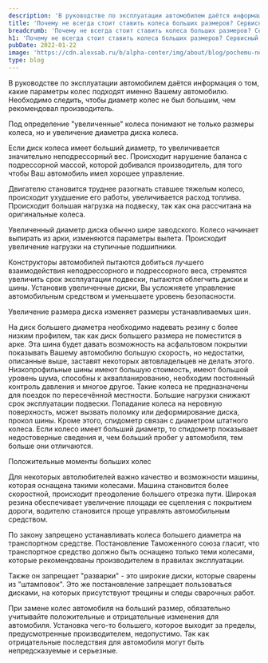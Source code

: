 ```yaml
---
description: 'В руководстве по эксплуатации автомобилем даётся информация о том, какие параметры колес подходят именно Вашему автомобилю. Необходимо следить, чтобы диаметр колес не был большим, чем рекомендовал производитель.'
title: 'Почему не всегда стоит ставить колеса больших размеров? Сервисный центр «АЛЬФА»'
breadcrumb: 'Почему не всегда стоит ставить колеса больших размеров? Сервисный центр «АЛЬФА»'
h1: 'Почему не всегда стоит ставить колеса больших размеров? Сервисный центр «АЛЬФА»'
pubDate: 2022-01-22
image: 'https://cdn.alexsab.ru/b/alpha-center/img/about/blog/pochemu-ne-stoit-stavit-bolshie-kolesa/0e04ee5c3ef9fb5c515df71f7ca08694.webp'
type: blog
---
```


В руководстве по эксплуатации автомобилем даётся информация о том, какие параметры колес подходят именно Вашему автомобилю. Необходимо следить, чтобы диаметр колес не был большим, чем рекомендовал производитель.

Под определение "увеличенные" колеса понимают не только размеры колеса, но и увеличение диаметра диска колеса.

Если диск колеса имеет больший диаметр, то увеличивается значительно неподрессорный вес. Происходит нарушение баланса с подрессорной массой, которой добивался производитель, для того чтобы Ваш автомобиль имел хорошее управление.

Двигателю становится труднее разогнать ставшее тяжелым колесо, происходит ухудшение его работы, увеличивается расход топлива. Происходит большая нагрузка на подвеску, так как она рассчитана на оригинальные колеса.

Увеличенный диаметр диска обычно шире заводского. Колесо начинает выпирать из арки, изменяются параметры вылета. Происходит увеличение нагрузки на ступичные подшипники.

Конструкторы автомобилей пытаются добиться лучшего взаимодействия неподрессорного и подрессорного веса, стремятся увеличить срок эксплуатации подвески, пытаются облегчить диски и шины. Установив увеличенные диски, Вы усложняете управление автомобильным средством и уменьшаете уровень безопасности.

Увеличение размера диска изменяет размеры устанавливаемых шин.

На диск большего диаметра необходимо надевать резину с более низким профилем, так как диск большего размера не поместится в арке. Эта шина будет давать возможность на асфальтовом покрытии показывать Вашему автомобилю большую скорость, но недостатки, описанные выше, заставят некоторых автовладельцев не делать этого. Низкопрофильные шины имеют большую стоимость, имеют большой уровень шума, способны к аквапланированию, необходим постоянный контроль давления и многое другое. Такие колеса не предназначены для поездок по пересечённой местности. Большие нагрузки снижают срок эксплуатации подвески. Попадание колеса на неровную поверхность, может вызвать поломку или деформирование диска, прокол шины. Кроме этого, спидометр связан с диаметром штатного колеса. Если колесо имеет больший диаметр, то спидометр показывает недостоверные сведения и, чем больший пробег у автомобиля, тем больше они отличаются.

Положительные моменты больших колес

Для некоторых автолюбителей важно качество и возможности машины, которая оснащена такими колесами. Машина становится более скоростной, происходит преодоление большего отрезка пути. Широкая резина обеспечивает увеличение площади ее сцепления с покрытием дороги, водителю становится проще управлять автомобильным средством.

По закону запрещено устанавливать колеса большего диаметра на транспортном средстве. Постановление Таможенного союза гласит, что транспортное средство должно быть оснащено только теми колесами, которые рекомендованы производителем в правилах эксплуатации.

Также он запрещает "разварки" - это широкие диски, которые сварены из "штамповок". Это же постановление запрещает пользоваться дисками, на которых присутствуют трещины и следы сварочных работ.

При замене колес автомобиля на больший размер, обязательно учитывайте положительные и отрицательные изменения для автомобиля. Установка чего-то большего, которое выходит за пределы, предусмотренные производителем, недопустимо. Так как отрицательные последствия для автомобиля могут быть непредсказуемые и серьезные.